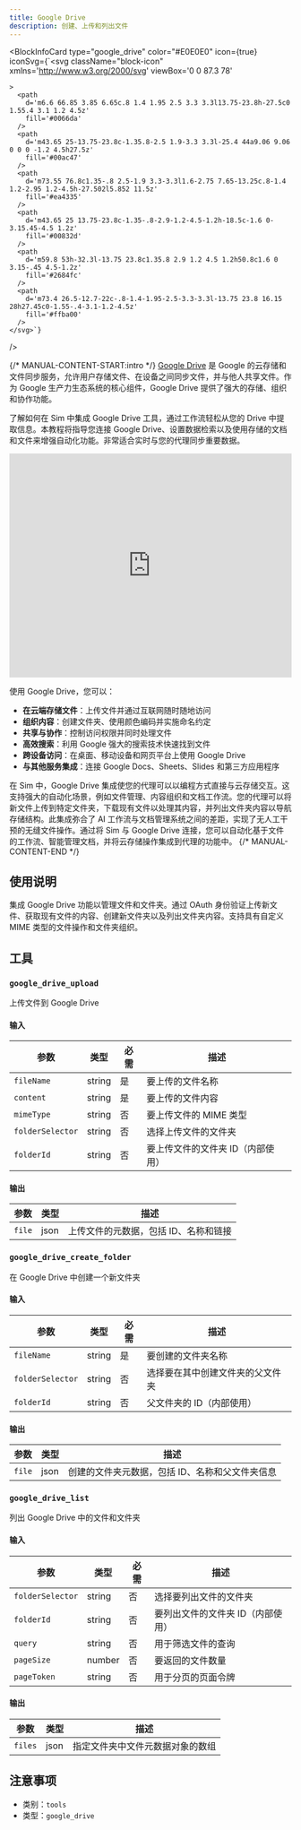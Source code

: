```yaml
---
title: Google Drive
description: 创建、上传和列出文件
---
```



<BlockInfoCard 
  type="google_drive"
  color="#E0E0E0"
  icon={true}
  iconSvg={`<svg className="block-icon"
      xmlns='http://www.w3.org/2000/svg'
      viewBox='0 0 87.3 78'
      
      
      
    >
      <path
        d='m6.6 66.85 3.85 6.65c.8 1.4 1.95 2.5 3.3 3.3l13.75-23.8h-27.5c0 1.55.4 3.1 1.2 4.5z'
        fill='#0066da'
      />
      <path
        d='m43.65 25-13.75-23.8c-1.35.8-2.5 1.9-3.3 3.3l-25.4 44a9.06 9.06 0 0 0 -1.2 4.5h27.5z'
        fill='#00ac47'
      />
      <path
        d='m73.55 76.8c1.35-.8 2.5-1.9 3.3-3.3l1.6-2.75 7.65-13.25c.8-1.4 1.2-2.95 1.2-4.5h-27.502l5.852 11.5z'
        fill='#ea4335'
      />
      <path
        d='m43.65 25 13.75-23.8c-1.35-.8-2.9-1.2-4.5-1.2h-18.5c-1.6 0-3.15.45-4.5 1.2z'
        fill='#00832d'
      />
      <path
        d='m59.8 53h-32.3l-13.75 23.8c1.35.8 2.9 1.2 4.5 1.2h50.8c1.6 0 3.15-.45 4.5-1.2z'
        fill='#2684fc'
      />
      <path
        d='m73.4 26.5-12.7-22c-.8-1.4-1.95-2.5-3.3-3.3l-13.75 23.8 16.15 28h27.45c0-1.55-.4-3.1-1.2-4.5z'
        fill='#ffba00'
      />
    </svg>`}
/>

{/* MANUAL-CONTENT-START:intro */}
[Google Drive](https://drive.google.com) 是 Google 的云存储和文件同步服务，允许用户存储文件、在设备之间同步文件，并与他人共享文件。作为 Google 生产力生态系统的核心组件，Google Drive 提供了强大的存储、组织和协作功能。

了解如何在 Sim 中集成 Google Drive 工具，通过工作流轻松从您的 Drive 中提取信息。本教程将指导您连接 Google Drive、设置数据检索以及使用存储的文档和文件来增强自动化功能。非常适合实时与您的代理同步重要数据。

<iframe
  width="100%"
  height="400"
  src="https://www.youtube.com/embed/cRoRr4b-EAs"
  title="在 Sim 中使用 Google Drive 工具"
  frameBorder="0"
  allow="accelerometer; autoplay; clipboard-write; encrypted-media; gyroscope; picture-in-picture"
  allowFullScreen
></iframe>

使用 Google Drive，您可以：

- **在云端存储文件**：上传文件并通过互联网随时随地访问
- **组织内容**：创建文件夹、使用颜色编码并实施命名约定
- **共享与协作**：控制访问权限并同时处理文件
- **高效搜索**：利用 Google 强大的搜索技术快速找到文件
- **跨设备访问**：在桌面、移动设备和网页平台上使用 Google Drive
- **与其他服务集成**：连接 Google Docs、Sheets、Slides 和第三方应用程序

在 Sim 中，Google Drive 集成使您的代理可以以编程方式直接与云存储交互。这支持强大的自动化场景，例如文件管理、内容组织和文档工作流。您的代理可以将新文件上传到特定文件夹，下载现有文件以处理其内容，并列出文件夹内容以导航存储结构。此集成弥合了 AI 工作流与文档管理系统之间的差距，实现了无人工干预的无缝文件操作。通过将 Sim 与 Google Drive 连接，您可以自动化基于文件的工作流、智能管理文档，并将云存储操作集成到代理的功能中。
{/* MANUAL-CONTENT-END */}

## 使用说明

集成 Google Drive 功能以管理文件和文件夹。通过 OAuth 身份验证上传新文件、获取现有文件的内容、创建新文件夹以及列出文件夹内容。支持具有自定义 MIME 类型的文件操作和文件夹组织。

## 工具

### `google_drive_upload`

上传文件到 Google Drive

#### 输入

| 参数 | 类型 | 必需 | 描述 |
| --------- | ---- | -------- | ----------- |
| `fileName` | string | 是 | 要上传的文件名称 |
| `content` | string | 是 | 要上传的文件内容 |
| `mimeType` | string | 否 | 要上传文件的 MIME 类型 |
| `folderSelector` | string | 否 | 选择上传文件的文件夹 |
| `folderId` | string | 否 | 要上传文件的文件夹 ID（内部使用） |

#### 输出

| 参数 | 类型 | 描述 |
| --------- | ---- | ----------- |
| `file` | json | 上传文件的元数据，包括 ID、名称和链接 |

### `google_drive_create_folder`

在 Google Drive 中创建一个新文件夹

#### 输入

| 参数 | 类型 | 必需 | 描述 |
| --------- | ---- | -------- | ----------- |
| `fileName` | string | 是 | 要创建的文件夹名称 |
| `folderSelector` | string | 否 | 选择要在其中创建文件夹的父文件夹 |
| `folderId` | string | 否 | 父文件夹的 ID（内部使用） |

#### 输出

| 参数 | 类型 | 描述 |
| --------- | ---- | ----------- |
| `file` | json | 创建的文件夹元数据，包括 ID、名称和父文件夹信息 |

### `google_drive_list`

列出 Google Drive 中的文件和文件夹

#### 输入

| 参数 | 类型 | 必需 | 描述 |
| --------- | ---- | -------- | ----------- |
| `folderSelector` | string | 否 | 选择要列出文件的文件夹 |
| `folderId` | string | 否 | 要列出文件的文件夹 ID（内部使用） |
| `query` | string | 否 | 用于筛选文件的查询 |
| `pageSize` | number | 否 | 要返回的文件数量 |
| `pageToken` | string | 否 | 用于分页的页面令牌 |

#### 输出

| 参数 | 类型 | 描述 |
| --------- | ---- | ----------- |
| `files` | json | 指定文件夹中文件元数据对象的数组 |

## 注意事项

- 类别：`tools`
- 类型：`google_drive`
